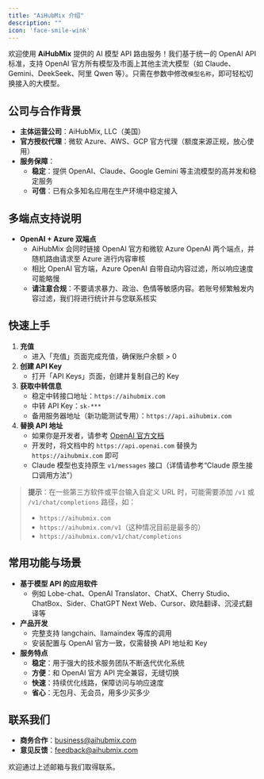 ```yaml
---
title: "AiHubMix 介绍"
description: ""
icon: 'face-smile-wink'
---
```


欢迎使用 **AiHubMix** 提供的 AI 模型 API 路由服务！我们基于统一的 OpenAI API 标准，支持 OpenAI 官方所有模型及市面上其他主流大模型（如 Claude、Gemini、DeekSeek、阿里 Qwen 等）。只需在参数中修改`模型名称`，即可轻松切换接入的大模型。


## 公司与合作背景

- **主体运营公司**：AiHubMix, LLC（美国）  
- **官方授权代理**：微软 Azure、AWS、GCP 官方代理（额度来源正规，放心使用）  
- **服务保障**：  
  - **稳定**：提供 OpenAI、Claude、Google Gemini 等主流模型的高并发和稳定服务  
  - **可信**：已有众多知名应用在生产环境中稳定接入


## 多端点支持说明

- **OpenAI + Azure 双端点**  
  - AiHubMix 会同时链接 OpenAI 官方和微软 Azure OpenAI 两个端点，并随机路由请求至 Azure 进行内容审核  
  - 相比 OpenAI 官方端，Azure OpenAI 自带自动内容过滤，所以响应速度可能略慢  
  - **请注意合规**：不要请求暴力、政治、色情等敏感内容。若账号频繁触发内容过滤，我们将进行统计并与您联系核实


## 快速上手

1. **充值**  
   - 进入「充值」页面完成充值，确保账户余额 > 0  
2. **创建 API Key**  
   - 打开「API Keys」页面，创建并复制自己的 Key  
3. **获取中转信息**  
   - 稳定中转接口地址：`https://aihubmix.com`  
   - 中转 API Key：`sk-***`  
   - 备用服务器地址（新功能测试专用）：`https://api.aihubmix.com`  
4. **替换 API 地址**  
   - 如果你是开发者，请参考 [OpenAI 官方文档](https://platform.openai.com)  
   - 开发时，将文档中的 `https://api.openai.com` 替换为 `https://aihubmix.com` 即可  
   - Claude 模型也支持原生 `v1/messages` 接口（详情请参考“Claude 原生接口调用方法”）

> **提示**：在一些第三方软件或平台输入自定义 URL 时，可能需要添加 `/v1` 或 `/v1/chat/completions` 路径，如：
> - `https://aihubmix.com`
> - `https://aihubmix.com/v1`（这种情况目前是最多的）
> - `https://aihubmix.com/v1/chat/completions`


## 常用功能与场景

- **基于模型 API 的应用软件**  
  - 例如 Lobe-chat、OpenAI Translator、ChatX、Cherry Studio、ChatBox、Sider、ChatGPT Next Web、Cursor、欧陆翻译、沉浸式翻译等  
- **产品开发**  
  - 完整支持 langchain、llamaindex 等库的调用  
  - 安装配置与 OpenAI 官方一致，仅需替换 API 地址和 Key  
- **服务特点**  
  - **稳定**：用于强大的技术服务团队不断迭代优化系统 
  - **方便**：和 OpenAI 官方 API 完全兼容，无缝切换  
  - **快速**：持续优化线路，保障访问与响应速度  
  - **省心**：无包月、无会员，用多少买多少


## 联系我们

- **商务合作**：business@aihubmix.com  
- **意见反馈**：feedback@aihubmix.com  

欢迎通过上述邮箱与我们取得联系。
